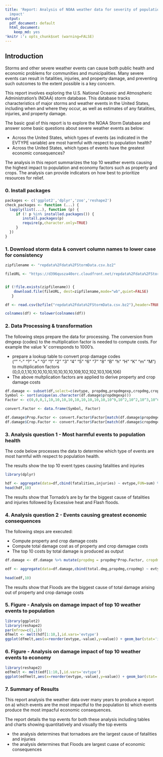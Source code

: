 ```yaml
---
title: 'Report: Analysis of NOAA weather data for severity of population and economic
  impact'
output:
  pdf_document: default
  html_document:
    keep_md: yes
'knitr :': opts_chunk$set (warning=FALSE)
---
```


## Introduction
Storms and other severe weather events can cause both public health and economic problems for communities and municipalities. Many severe events can result in fatalities, injuries, and property damage, and preventing such outcomes to the extent possible is a key concern.

This report involves exploring the U.S. National Oceanic and Atmospheric Administration's (NOAA) storm database. This database tracks characteristics of major storms and weather events in the United States, including when and where they occur, as well as estimates of any fatalities, injuries, and property damage.

The basic goal of this report is to explore the NOAA Storm Database and answer some basic questions about severe weather events as below:

* Across the United States, which types of events (as indicated in the EVTYPE variable) are most harmful with respect to population health?
* Across the United States, which types of events have the greatest economic consequences?

The analysis in this report summarizes the top 10 weather events causing the highest impact to population and economy factors such as property and crops. The analysis can provide indicators on how best to prioritize resources for relief.      

  
### 0. Install packages


```r
packages <- c('ggplot2','dplyr','zoo','reshape2')
check_packages <- function (...) {
  lapply(list(...), function (p) {
     if (! p %in% installed.packages()) {
        install.packages(p)
        require(p,character.only=TRUE)
     }
  })
}

```


### 1. Download storm data & convert column names to lower case for consistency


```r

zipfilename <- "repdata%2Fdata%2FStormData.csv.bz2"

fileURL <- "https://d396qusza40orc.cloudfront.net/repdata%2Fdata%2FStormData.csv.bz2"


if (!file.exists(zipfilename)) {
    download.file(fileURL, dest=zipfilename,mode="wb",quiet=FALSE) 
   }

df <- read.csv(bzfile("repdata%2Fdata%2FStormData.csv.bz2"),header=TRUE,stringsAsFactors = FALSE)

colnames(df) <- tolower(colnames(df)) 

```


### 2. Data Processing & transformation

The following steps prepare the data for processing. The conversion from dmgexp (codes) to the multiplication factor is needed to compute costs. For example the value 'k' corresponds to 1000's.

* prepare a lookup table to convert prop damage codes  
  ("" "-" "?" "+" "0" "1" "2" "3" "4" "5" "6" "7" "8" "B" "h" "H" "K" "m" "M") 
  to multiplication factors  
  (0,0,0,1,10,10,10,10,10,10,10,10,10,109,102,102,103,106,106)
* The above multplication factors are applied to derive property and crop damage costs



```r

df.damage <- subset(df,select=c(evtype, propdmg,propdmgexp,cropdmg,cropdmgexp))
Symbol <- sort(unique(as.character(df.damage$propdmgexp)))
Factor <- c(0,0,0,1,10,10,10,10,10,10,10,10,10,10^9,10^2,10^2,10^3,10^6,10^6)

convert.Factor <- data.frame(Symbol, Factor)

df.damage$Prop.Factor <- convert.Factor$Factor[match(df.damage$propdmgexp, convert.Factor$Symbol)]
df.damage$Crop.Factor <- convert.Factor$Factor[match(df.damage$cropdmgexp, convert.Factor$Symbol)]

```


### 3. Analysis question 1 - Most harmful events to population health

The code below processes the data to determine which type of events are most harmful with respect to population health. 

The results show the top 10 event types causing fatalities and injuries


```r

library(dplyr)

hdf <- aggregate(data=df,cbind(fatalities,injuries) ~ evtype,FUN=sum) %>% arrange (desc(fatalities))
head(hdf,10)

```

The results show that Tornado's are by far the biggest cause of fatalities and injuries followed by Excessive heat and Flash floods.


### 4. Analysis question 2 - Events causing greatest economic consequences


The following steps are executed:

* Compute property and  crop damage costs
* Compute total damage cost as of property and crop damagae costs
* The top 10 costs by total damage is produced as output

```r

df.damage <- df.damage %>% mutate(propdmg = propdmg*Prop.Factor, cropdmg = cropdmg*Crop.Factor, total.dmg = propdmg+cropdmg)

edf <- aggregate(data=df.damage,cbind(total.dmg,propdmg,cropdmg) ~ evtype,FUN=sum) %>% arrange (desc(total.dmg))
 
head(edf,10)

```

The results show that Floods are the biggest cause of total damage arising out of property and crop damage costs


### 5. Figure - Analysis on damage impact of top 10 weather events to population
```r
library(ggplot2)
library(reshape2)
par(mfrow=c(1,1))
dfmelt <- melt(hdf[1:10,],id.vars='evtype')
ggplot(dfmelt,aes(x=reorder(evtype,-value),y=value)) + geom_bar(stat='identity',aes(fill=variable),position='dodge') +  theme(axis.text.x = element_text(angle=45,hjust=1))+ggtitle("Top 10 Events with highest population impact") +labs(x="EVENT TYPE", y="Total impact")


```



### 6. Figure - Analysis on damage impact of top 10 weather events to economy

```r
library(reshape2)
edfmelt <- melt(edf[1:10,],id.vars='evtype')
ggplot(edfmelt,aes(x=reorder(evtype,-value),y=value)) + geom_bar(stat='identity',aes(fill=variable),position='dodge') +  theme(axis.text.x = element_text(angle=45,hjust=1))+ggtitle("Top 10 Events with Highest impact") +labs(x="EVENT TYPE", y="Total economic impact")

```

### 7. Summary of Results

This report analysis the weather data over many years to produce a report on a) which events are the most impactful to the population b) which events produce the most impacful economic consequences.

The report details the top events for both these analysis including tables and charts showing quantitatively and visually the top events

* the analysis determines that tornadoes are the largest cause of fatalities and injuries
* the analysis determines that Floods are largest cuase of economic consequences


